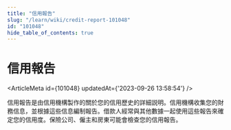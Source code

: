 ```yaml
---
title: "信用報告"
slug: "/learn/wiki/credit-report-101048"
id: "101048"
hide_table_of_contents: true
---
```



# 信用報告

<ArticleMeta id={101048} updatedAt={'2023-09-26 13:58:54'} />
<div className='border-solid border-b border-t-0 my-4 border-[var(--ifm-color-gray-300)]' />

信用報告是由信用機構製作的關於您的信用歷史的詳細説明。信用機構收集您的財務信息，並根據這些信息編制報告。借款人經常與其他數據一起使用這些報告來確定您的信用度。保險公司、僱主和房東可能會檢查您的信用報告。
